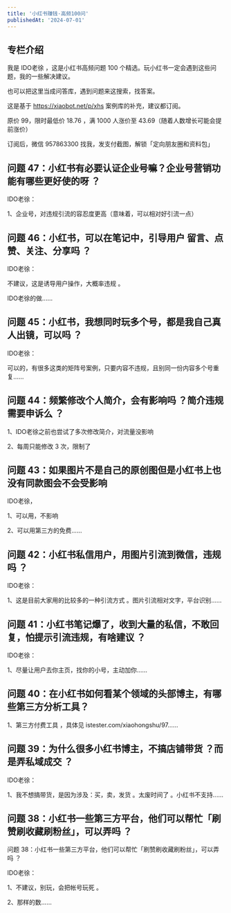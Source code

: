 ```yaml
---
title: '小红书赚钱·高频100问'
publishedAt: '2024-07-01'
---
```


## 专栏介绍

我是 IDO老徐 ，这是小红书高频问题 100 个精选。玩小红书一定会遇到这些问题，我的一些解决建议。  
  
也可以把这里当成问答库，遇到问题来这搜索，找答案。  
  
这是基于 https://xiaobot.net/p/xhs 案例库的补充，建议都订阅。  
  
原价 99，限时最低价 18.76 ，满 1000 人涨价至 43.69（随着人数增长可能会提前涨价）  
  
订阅后，微信 957863300 找我，发支付截图，解锁「定向朋友圈和资料包」

## 问题 47：小红书有必要认证企业号嘛？企业号营销功能有哪些更好使的呀 ？

IDO老徐：

1、企业号，对违规引流的容忍度更高（意味着，可以相对好引流一点）

## 问题 46：小红书，可以在笔记中，引导用户 留言、点赞、关注、分享吗 ？

IDO老徐：

不建议，这是诱导用户操作，大概率违规 。

IDO老徐的做......

## 问题 45：小红书，我想同时玩多个号，都是我自己真人出镜，可以吗 ？

IDO老徐：

可以的，有很多这类的矩阵号案例，只要内容不违规，且别同一份内容多个号重复......

## 问题 44：频繁修改个人简介，会有影响吗 ？简介违规需要申诉么 ？

1、IDO老徐之前也尝试了多次修改简介，对流量没影响

2、每周只能修改 3 次，限制了

## 问题 43：如果图片不是自己的原创图但是小红书上也没有同款图会不会受影响

IDO老徐，

1、可以用，不影响

2、可以用第三方的免费......

## 问题 42：小红书私信用户，用图片引流到微信，违规吗 ？

IDO老徐：

1、这是目前大家用的比较多的一种引流方式 。图片引流相对文字，平台识别......

## 问题 41：小红书笔记爆了，收到大量的私信，不敢回复，怕提示引流违规，有啥建议 ？

IDO老徐：

1、尽量让用户去你主页，找你的小号，主动加你......

## 问题 40：在小红书如何看某个领域的头部博主，有哪些第三方分析工具？

1、第三方付费工具 ，具体见 istester.com/xiaohongshu/97......

## 问题 39：为什么很多小红书博主，不搞店铺带货 ？而是弄私域成交 ？

IDO老徐：

1、我不想搞带货，是因为涉及：买，卖，发货 。太废时间了 。小红书不支持......

## 问题 38：小红书一些第三方平台，他们可以帮忙「刷赞刷收藏刷粉丝」，可以弄吗 ？
问题 38：小红书一些第三方平台，他们可以帮忙「刷赞刷收藏刷粉丝」，可以弄吗 ？

IDO老徐：

1、不建议，别玩，会把帐号玩死 。

2、那样的数......

